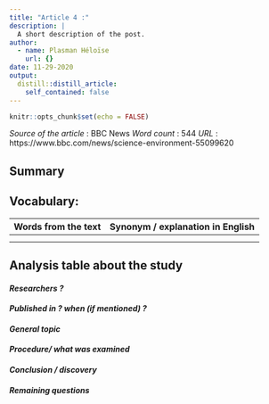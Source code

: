 ```yaml
---
title: "Article 4 :"
description: |
  A short description of the post.
author:
  - name: Plasman Héloïse
    url: {}
date: 11-29-2020
output:
  distill::distill_article:
    self_contained: false
---
```


```r
knitr::opts_chunk$set(echo = FALSE)
```
_Source of the article_ : BBC News
_Word count_ : 544
_URL_ : https://www.bbc.com/news/science-environment-55099620  

## Summary 


## Vocabulary: 

| Words from the text 	| Synonym / explanation in English 	|
|:-------------------:	|:--------------------------------:	|
|||
|||


## Analysis table about the study


#### *Researchers ?*



#### *Published in ? when (if mentioned) ?*



#### *General topic*



#### *Procedure/ what was examined* 



#### *Conclusion / discovery* 



#### *Remaining questions*



